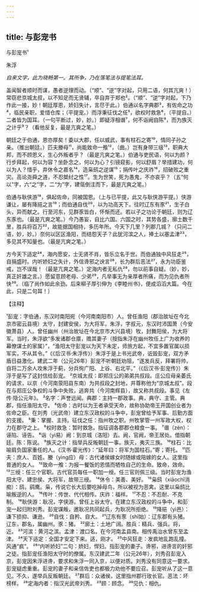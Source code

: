 ```yaml
---
---
---
```

title: 与彭宠书
---



与彭宠书¹


朱浮

*自来文字，此为晓畅第一。其所争，乃在落笔法与提笔法耳。*

盖闻智者顺时而谋，愚者逆理而动。（“顺”、“逆”字对起，只用二语，何其亢爽！）常窃悲京城太叔，以不知足而无贤辅，卒自弃于郑也²。（“顺”、“逆”字对起，下乃作此一接，妙！朝廷厚恩，娇妇失计，言尽于此。）伯通以名字典郡³，有佐命之功⁴，临民亲职，爱惜仓库；（平提宠。）而浮秉征伐之任⁵，欲权时救急⁶，（平提自。）二者皆为国耳。（一句平断过，妙，妙。）即疑浮相谮⁷，何不诣阙自陈⁸，而为族灭之计乎⁹？（看他反复，最是亢爽之笔。）

朝廷之于伯通，恩亦厚矣！委以大郡，任以威武，事有柱石之寄¹⁰，情同子孙之亲。（推出朝廷。）匹夫媵母¹¹，尚能致命一飧¹²，（曲。）岂有身带三级¹³，职典大邦，而不顾恩义，生心外叛者乎？（最是亢爽之笔。）伯通与吏民语，何以为颜？行步拜起，何以为容？坐卧念之，何以为心？引镜窥影，何以舒眉？举措建功，何以为人？惜乎，弃休令之嘉名¹⁴，造枭鸱之逆谋¹⁵；捐传叶之庆祚¹⁶，招破败之重灾。高论尧舜之道，不忍桀纣之性¹⁷。生为世笑，死为愚鬼，不亦哀乎？（五“何以”字，六“之”字，二“为”字，建瓴倒注而下，最是亢爽之笔。）

伯通与耿侠游¹⁸，俱起佐命，同被国恩。（上与已平提，此又与耿侠游平提。）侠游谦让，屡有降挹之言¹⁹；而伯通自伐²⁰，以为功高天下。往时辽东有豕²¹，生子白头，异而献之。行至河东，见群豕皆白，怀惭而还。若以子之功论于朝廷，则为辽东豕也。（最是亢爽之笔。）今乃愚妄，自比六国。六国之时，其势各盛，廓土数千里，胜兵将百万²²，故能据国相持，多历年所。今天下几里？列郡几城？（只问二语，妙，妙。）奈何以区区渔阳，而结怨天子？此犹河滨之人，捧土以塞孟津²³，多见其不知量也。（最是亢爽之笔。）

方今天下适定²⁴，海内愿安，士无贤不肖，皆乐立名于世。而伯通独中风狂走²⁵，自捐盛时。内听娇妇之失计，外信谗邪之谀言²⁶，长为群后恶法²⁷，永为功臣鉴戒，岂不误哉！（最是亢爽之笔。）定海内者无私仇²⁸，勿以前事自疑。（妙，妙，真正奸雄之言。）愿留意顾老母、少弟²⁹，凡举事无为亲厚者所痛，而为见仇者所快³⁰。（临了尚作如此余劲。后来柳子厚引伸为《李睦州书》，便成滔滔大篇。今在此，只是二句耳！）

【注释】

¹彭宠：字伯通，东汉时南阳宛（今河南南阳市）人。曾任渔阳（郡治故址在今北京市密云县境）太守，封建安侯，为大将军。朱浮，字叔元，东汉时沛国萧（今安徽萧县）人。曾任幽州（州治故址在今北京市大兴县境）牧，封舞阳侯，为大将军。当时，朱浮欲“多发诸郡仓廪，赡其妻子（按指朱浮在幽州牧任上广为收养的幕僚谋士的家属）”，“渔阳太守彭宠以为天下未定，师旅方起，不宜多置官属以损军实，不从其令。”《《后汉书·朱浮传》）朱浮于是上书光武帝，诋毁彭宠，双方矛盾日益激化。建武二年（公元26年）彭宠不听朝廷劝阻，“遂发兵反，拜署将帅，自将二万余人攻朱浮于蓟，分兵徇广阳、上谷、右北平。”（《后汉书·彭宠传》）朱浮于是写了这封信给彭宠。
²京城太叔：即郑庄公的弟弟共叔段。庄公应母亲萎氏的请求，以京（今河南荥阳县东南）为共叔段之封地，并尊称他为“京城太叔”。段在与郑庄公争权的斗争中失败，逃奔共（今河南辉县），故又称共叔段。事见《左传·隐公元年》。
³名字：声誉远闻。典郡：主持一郡政事。典，典守、主管。典郡，指任渔阳太守。
⁴佐命：古时以为王者承受天命，故称协助帝王开国创业者为佐命之臣。在刘秀（光武帝）建立东汉政权的斗争中，彭宠曾给予军事、后勤方面的支援。
⁵秉：掌握、主持。征伐之任：指州牧之职。州牧掌管一州军政大权，权力在郡守之上。
⁶权时救急：暂时救急。指征调各郡郡仓粮食一事。
⁷谮（zèn）：诬陷、诬告。
⁸诣（yì易）阙：到京城（洛阳）去。阙，官阙，帝王居处。借指朝廷。陈：陈说。
⁹族灭之计：指举兵反叛朝廷一事。族灭，夷灭三族。
¹⁰柱石：比喻肩负国家重任的人。《汉书·霍光传》：“延年曰：将军为国柱石。”寄；寄托。
¹¹匹夫：庶人、百姓。媵（yìng应）母：古代诸侯嫁女时随嫁或陪嫁的女人。这里指普通的女人。
¹²致命一飧：为报一餐饭的恩情而牺牲自己的生命。致命，效命。
¹³三绶：任三个官职。古代官员每任一职加一绶。任三官则佩三级。当时彭宠为渔阳太守、建忠侯、大将军，故带三绶。
¹⁴休令：美善、美好。
¹⁵枭鸱（xiāochī消痴）：鸱，鹞鹰。枭，传说它长大后要吃掉母鸟，所以被视为恶禽。这里以枭鸱比喻叛逆的人。
¹⁶传叶：传世、代代相传。庆祚：福祥。
¹⁷不忍：不忍耐、不克制。
¹⁸耿侠游：耿况，字侠游。曾任上谷太守。在建立东汉政权的斗争中，和彭宠一起归附刘秀。彭宠谋叛，邀耿况共同起兵，为耿况所拒绝。
¹⁹降挹（yì邑）：谦下损抑、谦逊。
²⁰自伐：自矜、自大。
²¹辽东有豕（shǐ始）：辽东郡有头猪。辽东，郡名，属幽州。豕：猪。
²²廓土：土地广阔。胜兵：精兵、强兵。将，近。
²³河滨：黄河之滨。孟津：渡口名。在今河南孟县南。相传禹治水曾东至孟津。
²⁴天下适定：全国才安定下来。适，刚才。
²⁵中风狂走：发疯地乱跑乱撞。风通“疯”。
²⁶“内听娇妇”二句：娇妇，悍妇。指彭宠的妻子。谗邪，进谗言的奸邪之徒。指彭宠任渔阳太守时的僚属。东汉建武二年（公元26年），刘秀召彭宠入京，彭宠因朱浮进谗，要求和朱浮一同入京，以便对质。刘秀没有同意这一要求。彭宠疑虑重重。彭宠的妻子和亲信佐吏也都极力劝他不要应召。彭宠听从了这一意见。不久，遂举兵反叛朝廷。
²⁷群后：众诸侯，这里指州郡行玫长官。恶法：坏榜样。
²⁸定海内者：指汉光武帝刘秀。
²⁹顾：顾念。
³⁰见仇：相仇。